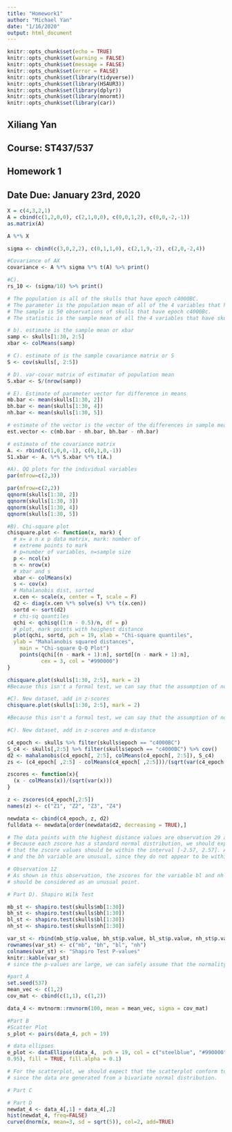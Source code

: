 ```yaml
---
title: "Homework1"
author: "Michael Yan"
date: "1/16/2020"
output: html_document
---
```


```r
knitr::opts_chunk$set(echo = TRUE)
knitr::opts_chunk$set(warning = FALSE)
knitr::opts_chunk$set(message = FALSE)
knitr::opts_chunk$set(error = FALSE)
knitr::opts_chunk$set(library(tidyverse))
knitr::opts_chunk$set(library(HSAUR3))
knitr::opts_chunk$set(library(dplyr))
knitr::opts_chunk$set(library(mnormt))
knitr::opts_chunk$set(library(car))
```

## Xiliang Yan
## Course: ST437/537
## Homework 1
## Date Due: January 23rd, 2020

```r
X = c(4,3,2,1)
A = cbind(c(1,2,0,0), c(2,1,0,0), c(0,0,1,2), c(0,0,-2,-1))
as.matrix(A)

A %*% X

sigma <- cbind(c(3,0,2,2), c(0,1,1,0), c(2,1,9,-2), c(2,0,-2,4))

#Covariance of AX
covariance <- A %*% sigma %*% t(A) %>% print()

#C). 
rs_10 <- (sigma/10) %>% print()
```

```r
# The population is all of the skulls that have epoch c4000BC. 
# The parameter is the population mean of all of the 4 variables that have skulls with epoch c4000BC. 
# The sample is 50 observations of skulls that have epoch c4000Bc. 
# The statistic is the sample mean of all the 4 variables that have skulls with epoch c4000Bc. 

# b). estimate is the sample mean or xbar
samp <- skulls[1:30, 2:5]
xbar <- colMeans(samp)

# C). estimate of is the sample covariance matrix or S
S <- cov(skulls[, 2:5])

# D). var-covar matrix of estimator of population mean 
S.xbar <- S/(nrow(samp))

# E). Estimate of parameter vector for difference in means 
mb.bar <- mean(skulls[1:30, 2])
bh.bar <- mean(skulls[1:30, 4])
nh.bar <- mean(skulls[1:30, 5])

# estimate of the vector is the vector of the differences in sample means. 
est.vector <- c(mb.bar - nh.bar, bh.bar - nh.bar) 

# estimate of the covariance matrix 
A. <- rbind(c(1,0,0,-1), c(0,1,0,-1))
S1.xbar <- A. %*% S.xbar %*% t(A.)
```

```r
#A). QQ plots for the individual variables
par(mfrow=c(2,3))

par(mfrow=c(2,2))
qqnorm(skulls[1:30, 2])
qqnorm(skulls[1:30, 3])
qqnorm(skulls[1:30, 4])
qqnorm(skulls[1:30, 5])

#B). Chi-square plot 
chisquare.plot <- function(x, mark) {
  # x= a n x p data matrix, mark: number of
  # extreme points to mark
  # p=number of variables, n=sample size
  p <- ncol(x)
  n <- nrow(x)
  # xbar and s
  xbar <- colMeans(x)
  s <- cov(x)
  # Mahalanobis dist, sorted
  x.cen <- scale(x, center = T, scale = F)
  d2 <- diag(x.cen %*% solve(s) %*% t(x.cen))
  sortd <- sort(d2)
  # chi-sq quantiles
  qchi <- qchisq((1:n - 0.5)/n, df = p)
  # plot, mark points with heighest distance
  plot(qchi, sortd, pch = 19, xlab = "Chi-square quantiles",
  ylab = "Mahalanobis squared distances",
    main = "Chi-square Q-Q Plot")
    points(qchi[(n - mark + 1):n], sortd[(n - mark + 1):n], 
           cex = 3, col = "#990000")
}

chisquare.plot(skulls[1:30, 2:5], mark = 2)
#Because this isn't a formal test, we can say that the assumption of normality is reasonable. 

#C). New dataset, add in z-scores
chisquare.plot(skulls[1:30, 2:5], mark = 2)

#Because this isn't a formal test, we can say that the assumption of normality is reasonable. 

#C). New dataset, add in z-scores and m-distance

c4_epoch <- skulls %>% filter(skulls$epoch == "c4000BC")
S_c4 <- skulls[,2:5] %>% filter(skulls$epoch == "c4000BC") %>% cov()
d2 <- mahalanobis(c4_epoch[, 2:5], colMeans(c4_epoch[, 2:5]), S_c4)
zs <- (c4_epoch[ ,2:5] - colMeans(c4_epoch[ ,2:5]))/(sqrt(var(c4_epoch[ ,2:5])))

zscores <- function(x){
  (x - colMeans(x))/(sqrt(var(x)))
}

z <- zscores(c4_epoch[,2:5])
names(z) <- c("Z1", "Z2", "Z3", "Z4")

newdata <- cbind(c4_epoch, z, d2) 
fulldata <- newdata[order(newdata$d2, decreasing = TRUE),]

# The data points with the highest distance values are observation 29 and observation 12. 
# Because each zscore has a standard normal distribution, we should expect, 99% of the time 
# that the zscore values should be within the interval [-2.57, 2.57]. As shown here, the zscore for the bl
# and the bh variable are unusual, since they do not appear to be within the interval. 

# Observation 12 
# As shown in this observation, the zscores for the variable bl and nh look to be outside the interval, and thus
# should be considered as an unusual point. 

# Part D). Shapiro Wilk Test

mb_st <- shapiro.test(skulls$mb[1:30])
bh_st <- shapiro.test(skulls$bh[1:30])
bl_st <- shapiro.test(skulls$bl[1:30])
nh_st <- shapiro.test(skulls$nh[1:30])

var_st <- rbind(mb_st$p.value, bh_st$p.value, bl_st$p.value, nh_st$p.value)
rownames(var_st) <- c("mb", "bh", "bl", "nh")
colnames(var_st) <- "Shapiro Test P-values"
knitr::kable(var_st)
# since the p-values are large, we can safely assume that the normality assumption for the data is plausible.
```


```r
#part A
set.seed(537)
mean_vec <- c(1,2)
cov_mat <- cbind(c(1,1), c(1,2))

data_4 <- mvtnorm::rmvnorm(100, mean = mean_vec, sigma = cov_mat)

#Part B
#Scatter Plot
s_plot <- pairs(data_4, pch = 19)

# data ellipses
e_plot <- dataEllipse(data_4,  pch = 19, col = c("steelblue", "#990000"),lty = 2, ellipse.label = c(0.5, 0.95), levels = c(0.5,
0.95), fill = TRUE, fill.alpha = 0.1)

# For the scatterplot, we should expect that the scatterplot conform to the same structure as the data ellipses, 
# since the data are generated from a bivariate normal distribution. 

# Part C

# Part D
newdat_4 <- data_4[,1] + data_4[,2]
hist(newdat_4, freq=FALSE)
curve(dnorm(x, mean=3, sd = sqrt(5)), col=2, add=TRUE)
```
